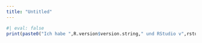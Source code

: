 ```yaml
---
title: "Untitled"
---
```


```r
#| eval: false
print(paste0("Ich habe ",R.version$version.string," und RStudio v",rstudioapi::versionInfo()$version))
```

